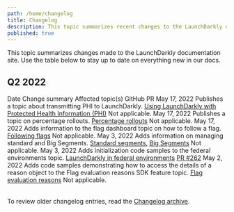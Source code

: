 ```yaml
---
path: /home/changelog
title: Changelog
description: This topic summarizes recent changes to the LaunchDarkly documentation.
published: true
---
```


This topic summarizes changes made to the LaunchDarkly documentation site. Use the table below to stay up to date on everything new in our docs.

## Q2 2022

<Table>
  <TableHeader>
    <TableHeadCell>Date</TableHeadCell>
    <TableHeadCell>Change summary</TableHeadCell>
    <TableHeadCell>Affected topic(s)</TableHeadCell>
    <TableHeadCell>GitHub PR</TableHeadCell>
  </TableHeader>
  <TableBody>
  <TableRow>
    <TableCell>May 17, 2022</TableCell>
    <TableCell>Publishes a topic about transmitting PHI to LaunchDarkly.</TableCell>
    <TableCell><a href="/home/advanced/protected-health-info">Using LaunchDarkly with Protected Health Information (PHI)</a></TableCell>
    <TableCell>Not applicable.</TableCell>
  </TableRow>
  <TableRow>
    <TableCell>May 17, 2022</TableCell>
    <TableCell>Publishes a topic on percentage rollouts.</TableCell>
    <TableCell><a href="/home/flags/rollouts">Percentage rollouts</a></TableCell>
    <TableCell>Not applicable.</TableCell>
  </TableRow>
  <TableRow>
    <TableCell>May 17, 2022</TableCell>
    <TableCell>Adds information to the flag dashboard topic on how to follow a flag.</TableCell>
    <TableCell><a href="/home/organize/dashboard#following-flags">Following flags</a></TableCell>
    <TableCell>Not applicable.</TableCell>
  </TableRow>
  <TableRow>
    <TableCell>May 3, 2022</TableCell>
    <TableCell>Adds information on managing standard and Big Segments.</TableCell>
    <TableCell><a href="/home/users/standard-segments">Standard segments</a>, <a href="/home/users/big-segments">Big Segments</a></TableCell>
    <TableCell>Not applicable.</TableCell>
  </TableRow>
  <TableRow>
    <TableCell>May 3, 2022</TableCell>
    <TableCell>Adds initialization code samples to the federal environments topic.</TableCell>
    <TableCell><a href="/home/advanced/federal">LaunchDarkly in federal environments</a></TableCell>
    <TableCell><a href="https://github.com/launchdarkly/LaunchDarkly-Docs/pull/262">PR #262</a></TableCell>
  </TableRow>
  <TableRow>
    <TableCell>May 2, 2022</TableCell>
    <TableCell>Adds code samples demonstrating how to access the details of a reason object to the Flag evaluation reasons SDK feature topic.</TableCell>
    <TableCell><a href="/sdk/features/evaluation-reasons">Flag evaluation reasons</a></TableCell>
    <TableCell>Not applicable.</TableCell>
  </TableRow>
  </TableBody>
  </Table>

To review older changelog entries, read the [Changelog archive](/home/changelog/archive).
